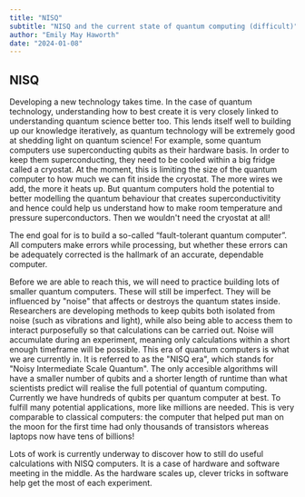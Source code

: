 ```yaml
---
title: "NISQ"
subtitle: "NISQ and the current state of quantum computing (difficult)"
author: "Emily May Haworth"
date: "2024-01-08"
---
```


## NISQ 

Developing a new technology takes time. In the case of quantum technology, understanding how to best create it is very closely linked to understanding quantum science better too. This lends itself well to building up our knowledge iteratively, as quantum technology will be extremely good at shedding light on quantum science!
For example, some quantum computers use superconducting qubits as their hardware basis. In order to keep them superconducting, they need to be cooled within a big fridge called a cryostat. At the moment, this is limiting the size of the quantum computer to how much we can fit inside the cryostat. The more wires we add, the more it heats up. 
But quantum computers hold the potential to better modelling the quantum behaviour that creates superconductivitity and hence could help us understand how to make room temperature and pressure superconductors. Then we wouldn't need the cryostat at all!

The end goal for is to build a so-called “fault-tolerant quantum computer”. All computers make errors while processing, but whether these errors can be adequately corrected is the hallmark of an accurate, dependable computer.

Before we are able to reach this, we will need to practice building lots of smaller quantum computers. These will still be imperfect. They will be influenced by "noise" that affects or destroys the quantum states inside. Researchers are developing methods to keep qubits both isolated from noise (such as vibrations and light), while also being able to access them to interact purposefully so that calculations can be carried out. 
Noise will accumulate during an experiment, meaning only calculations within a short enough timeframe will be possible. 
This era of quantum computers is what we are currently in. It is referred to as the "NISQ era", which stands for "Noisy Intermediate Scale Quantum". 
The only accesible algorithms will have a smaller number of qubits and a shorter length of runtime than what scientists predict will realise the full potential of quantum computing. Currently we have hundreds of qubits per quantum computer at best. To fulfill many potential applications, more like millions are needed. 
This is very comparable to classical computers: the computer that helped put man on the moon for the first time had only thousands of transistors whereas laptops now have tens of billions!

Lots of work is currently underway to discover how to still do useful calculations with NISQ computers. It is a case of hardware and software meeting in the middle. As the hardware scales up, clever tricks in software help get the most of each experiment. 
